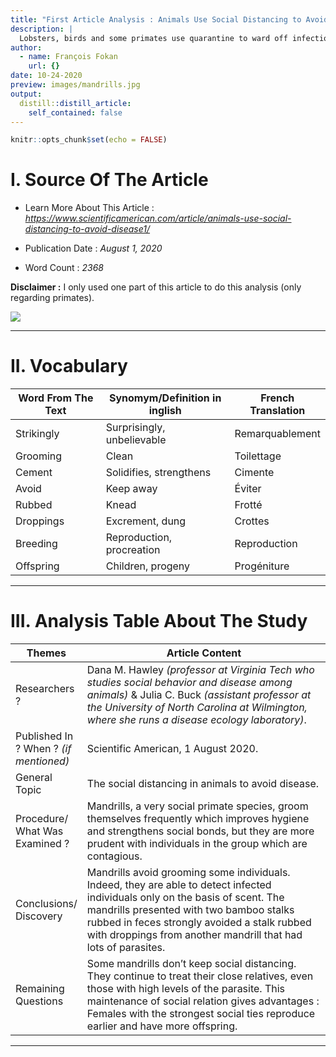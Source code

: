 ```yaml
---
title: "First Article Analysis : Animals Use Social Distancing to Avoid Disease"
description: |
  Lobsters, birds and some primates use quarantine to ward off infections
author:
  - name: François Fokan
    url: {}
date: 10-24-2020
preview: images/mandrills.jpg
output:
  distill::distill_article:
    self_contained: false
---
```


```r
knitr::opts_chunk$set(echo = FALSE)
```

# I. Source Of The Article

- Learn More About This Article : *<https://www.scientificamerican.com/article/animals-use-social-distancing-to-avoid-disease1/>*

- Publication Date : *August 1, 2020*

- Word Count : *2368*

**Disclaimer :** I only used one part of this article to do this analysis (only regarding primates).

![](images/logo.jpg)

****

# II. Vocabulary

|     Word From The Text    |     Synomym/Definition in inglish    |     French Translation    |
|---------------------------|--------------------------------------|---------------------------|
|     Strikingly            |     Surprisingly, unbelievable       |     Remarquablement       |
|     Grooming              |     Clean                            |     Toilettage            |
|     Cement                |     Solidifies, strengthens          |     Cimente               |
|     Avoid                 |     Keep away                        |     Éviter                |
|     Rubbed                |     Knead                            |     Frotté                |
|     Droppings             |     Excrement, dung                  |     Crottes               |
|     Breeding              |     Reproduction, procreation        |     Reproduction          |
|     Offspring             |     Children, progeny                |     Progéniture           |
****
# III. Analysis Table About The Study

|     Themes                                    |     Article Content                                                                                                                                                                                                                                                                                        |
|-----------------------------------------------|------------------------------------------------------------------------------------------------------------------------------------------------------------------------------------------------------------------------------------------------------------------------------------------------------------|
|     Researchers ?                             |     Dana M. Hawley *(professor at   Virginia Tech who studies social behavior and disease among animals)* & Julia   C. Buck *(assistant professor at the University of North Carolina at   Wilmington, where she runs a disease ecology laboratory)*.                                                          |
|     Published In ? When ? *(if   mentioned)*    |     Scientific American, 1 August 2020.                                                                                                                                                                                                                                                                    |
|     General Topic                             |     The social distancing in animals to   avoid disease.                                                                                                                                                                                                                                                   |
|     Procedure/ What Was Examined ?            |     Mandrills, a very social primate   species, groom themselves frequently which improves hygiene and strengthens   social bonds, but they are more prudent with individuals in the group which   are contagious.                                                                                         |
|     Conclusions/ Discovery                    |     Mandrills avoid grooming some   individuals. Indeed, they are able to detect infected individuals only on the   basis of scent. The mandrills presented with two bamboo stalks rubbed in   feces strongly avoided a stalk rubbed with droppings from another mandrill   that had lots of parasites.    |
|     Remaining Questions                       |     Some mandrills don't keep social   distancing. They continue to treat their close relatives, even those with   high levels of the parasite.     This maintenance of social   relation gives advantages : Females with the strongest social ties reproduce   earlier and have more offspring.           |
****
